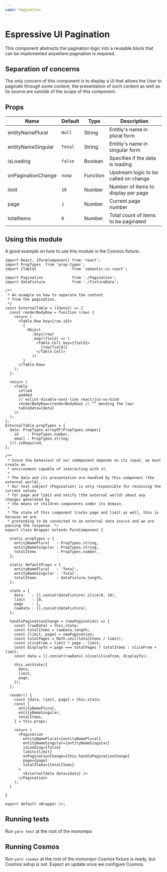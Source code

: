 ```yaml
---
name: Pagination
---
```



# Espressive UI Pagination
This component abstracts the pagination logic into a reusable block that can be implemented anywhere pagination is required.

## Separation of concerns
The only concern of this component is to display a UI that allows the User to paginate through some content, the presentation of such content as well as its source are outside of the scope of this component.


## Props
| Name    | Default    | Type | Description |
| --------|------------|------| ------------|
|entityNamePlural|`Null`|String|Entitiy's name in plural form|
|entityNameSingular|`Total`|String|Entitiy's name in singular form|
|isLoading|`false`|Boolean|Specifies if the data is loading|
|onPaginationChange|`noop`|Function|Upstream logic to be called on change|
|limit|`10`|Number|Number of items to display per page|
|page|`1`|Number|Current page number|
|totalItems|`0`|Number|Total count of items to be paginated|

## Using this module
A good example on how to use this module is the Cosmos fixture:
````
import React, {PureComponent} from 'react';
import PropTypes  from 'prop-types';
import {Table}                from 'semantic-ui-react';

import Pagination             from './Pagination';
import dataFixture            from './fixtureData';

/**
 * An example on how to separate the content
 * from the pagination.
 */
const ExternalTable = ({data}) => {
  const renderBodyRow = function (row) {
    return (
      <Table.Row key={row.id}>
        {
          Object
            .keys(row)
            .map((field) => (
              <Table.Cell key={field}>
                {row[field]}
              </Table.Cell>
            ))
        }
      </Table.Row>
    );
  };

  return (
    <Table
      celled
      padded
      // eslint-disable-next-line react/jsx-no-bind
      renderBodyRow={renderBodyRow} // ^^ bending the law!
      tableData={data}
    />
  );
};
ExternalTable.propTypes = {
  data: PropTypes.arrayOf(PropTypes.shape({
    id    : PropTypes.number,
    email : PropTypes.string,
  })).isRequired,
};

/**
 * Since the behaviour of our commponent depends on its input, we must create an
 * environment capable of interacting with it.
 *
 * The data and its presentation are handled by this component (the external world).
 * Our test subject (Pagination) is only responsible for receiving the current values
 * for page and limit and notify (the external world) about any changes generated by
 * the means of children components under its domain.
 *
 * The state of this component tracks page and limit as well, this is because we are
 * pretending to be connected to an external data source and we are passing the response. */
export class Wrapper extends PureComponent {

  static propTypes = {
    entityNamePlural   : PropTypes.string,
    entityNameSingular : PropTypes.string,
    totalItems         : PropTypes.number,
  };

  static defaultProps = {
    entityNamePlural   : 'Total',
    entityNameSingular : 'Total',
    totalItems         : dataFixture.length,
  };

  state = {
    data    : [].concat(dataFixture).slice(0, 10),
    limit   : 10,
    page    : 1,
    rawData : [].concat(dataFixture),
  };

  handlePaginationChange = (newPagination) => {
    const {rawData} = this.state;
    const totalItems = rawData.length;
    const {limit, page} = newPagination;
    const totalPages = Math.ceil(totalItems / limit);
    const sliceFrom = limit * page - limit;
    const displayTo = page === totalPages ? totalItems : sliceFrom + limit;
    const data = [].concat(rawData).slice(sliceFrom, displayTo);

    this.setState({
      data,
      limit,
      page,
    });
  };

  render() {
    const {data, limit, page} = this.state;
    const {
      entityNamePlural,
      entityNameSingular,
      totalItems,
    } = this.props;

    return (
      <Pagination
        entityNamePlural={entityNamePlural}
        entityNameSingular={entityNameSingular}
        isLoading={false}
        limit={limit}
        onPaginationChange={this.handlePaginationChange}
        page={page}
        totalItems={totalItems}
      >
        <ExternalTable data={data} />
      </Pagination>
    );
  }

}

export default <Wrapper />;
````

## Running tests
Run `yarn test` at the root of the monorepo


## Running Cosmos
Run `yarn cosmos` at the root of the monorepo
Cosmos fixture is ready, but Cosmos setup is not. Expect an update once we configure Cosmos.

<Props of={Pagination} />

<Playground>
  <Pagination
    entityNamePlural={'Employees'}
    entityNameSingular={'Employee'}
    isLoading={false}
    limit={10}
    page={1}
    count={100}
  />
</Playground>
